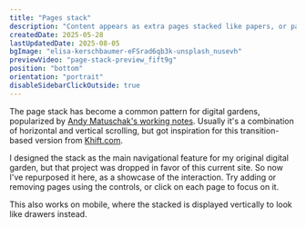 ```yaml
---
title: "Pages stack"
description: "Content appears as extra pages stacked like papers, or pages of a book."
createdDate: 2025-05-28
lastUpdatedDate: 2025-08-05
bgImage: "elisa-kerschbaumer-eFSrad6qb3k-unsplash_nusevh"
previewVideo: "page-stack-preview_fift9g"
position: "bottom"
orientation: "portrait"
disableSidebarClickOutside: true
---
```


The page stack has become a common pattern for digital gardens, popularized by [Andy Matuschak's working notes](https://notes.andymatuschak.org/About_these_notes). Usually it's a combination of horizontal and vertical scrolling, but got inspiration for this transition-based version from [Khift.com](https://khift.com/).

I designed the stack as the main navigational feature for my original digital garden, but that project was dropped in favor of this current site. So now I've repurposed it here, as a showcase of the interaction. Try adding or removing pages using the controls, or click on each page to focus on it.

This also works on mobile, where the stacked is displayed vertically to look like drawers instead.
